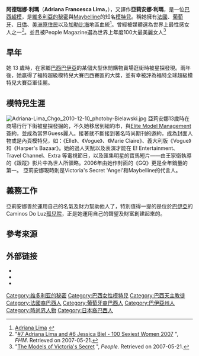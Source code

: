 {{Infobox Model
| name          = 阿德瑞娜·利瑪<br />{{en}}Adriana Lima
| image         = Adriana Lima 2019 by Glenn Francis.jpg
| imagesize     =  250px
| caption       = Adriana Lima in Hollywood California - July 2019
| birthname     = Adriana Francesca Lima<ref name=IMDB>{{imdb name|0992596}}</ref>
| birthdate     = {{birth date and age|1981|06|12}}
| location      = {{BRA}}[[巴伊亞州|巴伊亞州]][[薩爾瓦多_(巴西)|薩爾瓦多]]
| deathdate     = 
| deathplace    = 
| height        = {{Height|m=1.78}}
| weight        = 
| haircolor     = 棕色<ref name="dna"/>
| eyecolor      = 綠色<ref name="dna"/> / 藍色<ref name="mny2">[http://www.maybelline.co.uk/l99l331l333.htm Maybelline] {{Wayback|url=http://www.maybelline.co.uk/l99l331l333.htm |date=20080212060019 }}accessed 2007-06-23.</ref>
| measurements  = 34"-24"-35"<ref name="dna"/>, 86-61-89
| dress size    = 34 (EU); 4 (US)
| shoesize      = 9 (US)<ref name="dna"/>
| agency        = DNA Model Management<ref name="dna">"[http://www.dnamodels.com/ DNA Model Management]Retrieved on [[2007-06-15|2007-06-15]]</ref><br />{{BRA}} Lumiere Models<br />{{EUR}} VIVA Models
| alias(es)     = 
| spouse        = Marko Jarić（2009-2016）
| homepage      = 
}}

'''阿德瑞娜·利瑪'''（'''Adriana Francesca Lima'''，{{bd|1981年|6月12日|catIdx=Lima, Adriana}}），又譯作'''亞莉安娜·利瑪'''，是一位[[巴西|巴西]][[超模|超模]]，是[[維多利亞的秘密|維多利亞的秘密]]與[[Maybelline|Maybelline]]的知名[[模特兒|模特兒]]。稱她擁有[[法國|法國]]、[[葡萄牙|葡萄牙]]、[[日僑|日僑]]、[[美洲原住民|美洲原住民]]以及[[加勒比海|加勒比海]]地區血統<ref>[http://www.askmen.com/specials/2005_top_99/1.html Adriana Lima] {{webarchive|url=https://web.archive.org/web/20110903041757/http://www.askmen.com/specials/2005_top_99/1.html |date=2011-09-03 }}</ref>。曾經被媒體選為世界上最性感女人之一<ref name="fhm">"[http://www.fhmonline.com/girls_100_sexiest_2007.asp?cnl_id=1&stn_id=136&p=48 #7 Adriana Lima and #6 Jessica Biel - 100 Sexiest Women 2007] {{webarchive|url=https://web.archive.org/web/20070606103259/http://www.fhmonline.com/girls_100_sexiest_2007.asp?cnl_id=1&stn_id=136&p=48 |date=2007-06-06 }}", ''FHM''. Retrieved on 2007-05-21.</ref>。並且被People Magazine選為世界上年度100大最美麗女人<ref>"[http://www.people.com/people/package/video/0,,20034523_20036555_20036614,00.html The Models of Victoria's Secret] {{webarchive|url=https://web.archive.org/web/20071030141244/http://www.people.com/people/package/video/0,,20034523_20036555_20036614,00.html |date=2007-10-30 }}", ''People''. Retrieved on 2007-05-21.</ref>

== 早年 ==
她 13 歲時，在家鄉[[巴西|巴西]][[巴伊亞|巴伊亞]]的某個大型休閒購物賣場逛街時被星探發現。兩年後，她贏得了福特超級模特兒大賽巴西賽區的大獎，並有幸被評為福特全球超級模特兒大賽亞軍佳麗。

== 模特兒生涯 ==
[[File:Adriana-Lima_Chgo_2010-12-10_photoby-Bielawski.jpg|thumb]]
亞莉安娜13歲時在商場行行下街被星探發掘的，不久她移居到紐約市，與[[Elite_Model_Management|Elite Model Management]]簽約，並成為當界Guess麗人。接著就不斷接到著名時尚期刊的邀約，成為封面人物或是內頁模特兒，如：《Elle》、《Vogue》、《Marie Claire》、義大利版《Vogue》和《Harper's Bazaar》。她的過人天賦以及表演才能在 E! Entertainment、Travel Channel、Extra 等電視節日，以及匯集明星的寶馬短片——由王家衛執導的《跟蹤》影片中為世人所領略。2006年由她作封面的《GQ》更是全年銷量的第一。 亞莉安娜現時則是Victoria's Secret 'Angel'和Maybelline的代言人。

== 義務工作 ==
亞莉安娜善於運用自己的名氣及財力幫助他人了，特別值得一提的是位於[[巴伊亞|巴伊亞]]的Caminos Do Luz[[孤兒院|孤兒院]]，正是她運用自己的聲望及財富創建起來的。

== 參考來源 ==
{{reflist}}

==外部链接==
{{Commons+cat|Adriana_Lima|阿德瑞娜·利瑪|Adriana_Lima}}
* {{official website|http://adrianalima.com/|name=官方网站}}
* {{IMDb name|id=0992596|name=阿德里亚娜·利马}}
* {{fashionmodel |id=Adriana_Lima|name=阿德里亚娜·利马}}

{{超模世界排名前十位}}
{{Victoria's Secret Angels}}
{{Authority control}}
{{DEFAULTSORT:Lima, Adriana}}
[[Category:维多利亚的秘密|Category:维多利亚的秘密]]
[[Category:巴西女性模特兒|Category:巴西女性模特兒]]
[[Category:巴西天主教徒|Category:巴西天主教徒]]
[[Category:法國裔巴西人|Category:法國裔巴西人]]
[[Category:葡萄牙裔巴西人|Category:葡萄牙裔巴西人]]
[[Category:巴伊亞州人|Category:巴伊亞州人]]
[[Category:時尚界人物|Category:時尚界人物]]
[[Category:日本裔巴西人|Category:日本裔巴西人]]